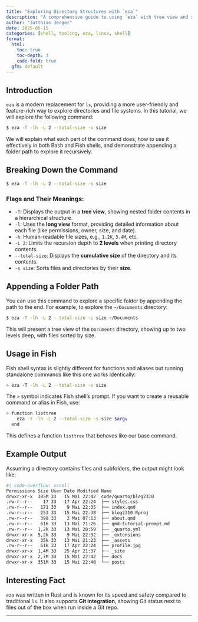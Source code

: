 ```yaml
---
title: "Exploring Directory Structures with `eza`"
description: "A comprehensive guide to using `eza` with tree view and size sorting."
author: "3atthias 3erger"
date: 2025-05-15
categories: [shell, tooling, eza, linux, shell]
format:
  html:
    toc: true
    toc-depth: 3
    code-fold: true
  gfm: default
---
```


## Introduction

`eza` is a modern replacement for `ls`, providing a more user-friendly and feature-rich way to explore directories and file systems. In this tutorial, we will explore the following command:

```.bash
$ eza -T -lh -L 2 --total-size -s size
```

We will explain what each part of the command does, how to use it effectively in both Bash and Fish shells, and demonstrate appending a folder path to explore it recursively.

## Breaking Down the Command

```.bash
$ eza -T -lh -L 2 --total-size -s size
```

### Flags and Their Meanings:

* `-T`: Displays the output in a **tree view**, showing nested folder contents in a hierarchical structure.
* `-l`: Uses the **long view** format, providing detailed information about each file (like permissions, owner, size, and date).
* `-h`: Human-readable file sizes, e.g., `1.2K`, `3.4M`, etc.
* `-L 2`: Limits the recursion depth to **2 levels** when printing directory contents.
* `--total-size`: Displays the **cumulative size** of the directory and its contents.
* `-s size`: Sorts files and directories by their **size**.

## Appending a Folder Path

You can use this command to explore a specific folder by appending the path to the end. For example, to explore the `~/Documents` directory:

```.bash
$ eza -T -lh -L 2 --total-size -s size ~/Documents
```

This will present a tree view of the `Documents` directory, showing up to two levels deep, with files sorted by size.

## Usage in Fish

Fish shell syntax is slightly different for functions and aliases but running standalone commands like this one works identically:

```.bash
> eza -T -lh -L 2 --total-size -s size
```

The `>` symbol indicates Fish shell's prompt. If you want to create a reusable command or alias in Fish, use:

```.bash
> function listtree
    eza -T -lh -L 2 --total-size -s size $argv
  end
```

This defines a function `listtree` that behaves like our base command.

## Example Output

Assuming a directory contains files and subfolders, the output might look like:

```.bash
#| code-overflow: scroll
Permissions Size User Date Modified Name
drwxr-xr-x  385M 33   15 Mai 22:42  code/quarto/blog2310
.rw-r--r--    17 33   17 Apr 22:24  ├── styles.css
.rw-r--r--   171 33    9 Mai 22:35  ├── index.qmd
.rw-r--r--   253 33   15 Mai 22:38  ├── blog2310.Rproj
.rw-r--r--   398 33    2 Mai 07:13  ├── about.qmd
.rw-r--r--   616 33   13 Mai 21:26  ├── qmd-tutorial-prompt.md
.rw-r--r--  1,2k 33   13 Mai 20:59  ├── _quarto.yml
drwxr-xr-x  5,2k 33    9 Mai 22:32  ├── _extensions
drwxr-xr-x   35k 33   13 Mai 21:23  ├── _assets
.rw-r--r--   61k 33   17 Apr 22:24  ├── profile.jpg
drwxr-xr-x  1,4M 33   25 Apr 21:37  ├── _site
drwxr-xr-x  2,7M 33   15 Mai 22:42  ├── docs
drwxr-xr-x  351M 33   15 Mai 22:40  └── posts
```

## Interesting Fact

`eza` was written in Rust and is known for its speed and safety compared to traditional `ls`. It also supports **Git integration**, showing Git status next to files out of the box when run inside a Git repo.

---

